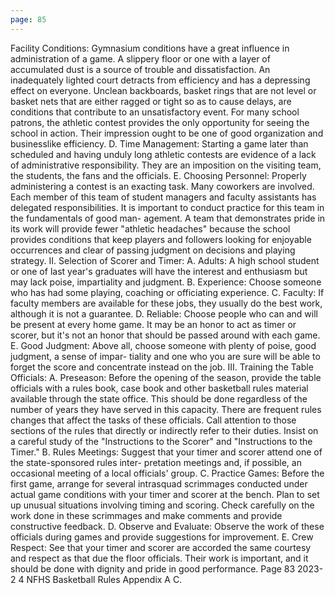 ```yaml
---
page: 85
---
```


Facility Conditions: Gymnasium conditions have a great influence in administration of a game. A slippery floor or one with a layer of accumulated dust is a source of trouble and dissatisfaction. An inadequately lighted court detracts from efficiency and has a depressing effect on everyone. Unclean backboards, basket rings that are not level or basket nets that are either ragged or tight so as to cause delays, are conditions that contribute to an unsatisfactory event. For many school patrons, the athletic contest provides the only opportunity for seeing the school in action. Their impression ought to be one of good organization and businesslike efficiency. D. Time Management: Starting a game later than scheduled and having unduly long athletic contests are evidence of a lack of administrative responsibility. They are an imposition on the visiting team, the students, the fans and the officials. E. Choosing Personnel: Properly administering a contest is an exacting task. Many coworkers are involved. Each member of this team of student managers and faculty assistants has delegated responsibilities. It is important to conduct practice for this team in the fundamentals of good man- agement. A team that demonstrates pride in its work will provide fewer "athletic headaches" because the school provides conditions that keep players and followers looking for enjoyable occurrences and clear of passing judgment on decisions and playing strategy. II. Selection of Scorer and Timer: A. Adults: A high school student or one of last year's graduates will have the interest and enthusiasm but may lack poise, impartiality and judgment. B. Experience: Choose someone who has had some playing, coaching or officiating experience. C. Faculty: If faculty members are available for these jobs, they usually do the best work, although it is not a guarantee. D. Reliable: Choose people who can and will be present at every home game. It may be an honor to act as timer or scorer, but it's not an honor that should be passed around with each game. E. Good Judgment: Above all, choose someone with plenty of poise, good judgment, a sense of impar- tiality and one who you are sure will be able to forget the score and concentrate instead on the job. III. Training the Table Officials: A. Preseason: Before the opening of the season, provide the table officials with a rules book, case book and other basketball rules material available through the state office. This should be done regardless of the number of years they have served in this capacity. There are frequent rules changes that affect the tasks of these officials. Call attention to those sections of the rules that directly or indirectly refer to their duties. Insist on a careful study of the "Instructions to the Scorer" and "Instructions to the Timer." B. Rules Meetings: Suggest that your timer and scorer attend one of the state-sponsored rules inter- pretation meetings and, if possible, an occasional meeting of a local officials' group. C. Practice Games: Before the first game, arrange for several intrasquad scrimmages conducted under actual game conditions with your timer and scorer at the bench. Plan to set up unusual situations involving timing and scoring. Check carefully on the work done in these scrimmages and make comments and provide constructive feedback. D. Observe and Evaluate: Observe the work of these officials during games and provide suggestions for improvement. E. Crew Respect: See that your timer and scorer are accorded the same courtesy and respect as that due the floor officials. Their work is important, and it should be done with dignity and pride in good performance. Page 83 2023-2 4 NFHS Basketball Rules Appendix A C.
